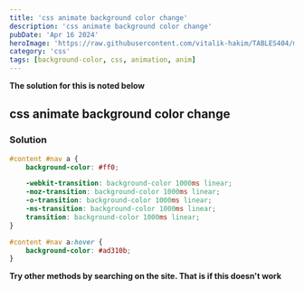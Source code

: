 ```yaml
---
title: 'css animate background color change'
description: 'css animate background color change'
pubDate: 'Apr 16 2024'
heroImage: 'https://raw.githubusercontent.com/vitalik-hakim/TABLES404/main/error_b/CSS.png'
category: 'css'
tags: [background-color, css, animation, anim]
---
```


**The solution for this is noted below**

## css animate background color change

### Solution

```css
#content #nav a {
	background-color: #ff0;

	-webkit-transition: background-color 1000ms linear;
	-moz-transition: background-color 1000ms linear;
	-o-transition: background-color 1000ms linear;
	-ms-transition: background-color 1000ms linear;
	transition: background-color 1000ms linear;
}

#content #nav a:hover {
	background-color: #ad310b;
}
```

**Try other methods by searching on the site. That is if this doesn't work**
